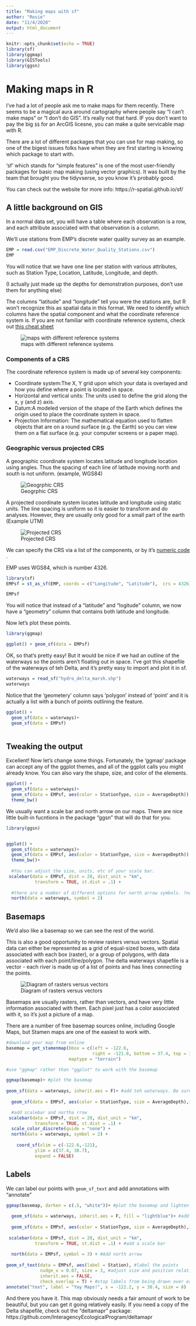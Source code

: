 ```yaml
---
title: "Making maps with sf"
author: "Rosie"
date: "11/4/2020"
output: html_document
---
```


```r
knitr::opts_chunk$set(echo = TRUE)
library(sf)
library(ggmap)
library(GISTools)
library(ggsn)
```

# Making maps in R

I've had a lot of people ask me to make maps for them recently. There seems to be a magical aura around cartography where people say "I can't make maps" or "I don't do GIS". It's really not that hard. IF you don't want to pay the big `$$` for an ArcGIS licesne, you can make a quite servicable map with R. 

There are a lot of different packages that you can use for map making, so one of the bigest issues folks have when they are first starting is knowing which package to start with.

'sf' which stands for "simple features" is one of the most user-friendly packages for basic map making (using vector graphics). It was built by the team that brought you the tidyvserse, so you know it's probably good. 

You can check out the website for more info: https://r-spatial.github.io/sf/

## A little background on GIS

In a normal data set, you will have a table where each observation is a row, and each attribute associated with that observation is a column.

We'll use stations from EMP's discrete water quality survey as an example.

```r
EMP = read.csv("EMP_Discrete_Water_Quality_Stations.csv")
EMP

```

You will notice that we have one line per station with various attributes, such as Station Type, Location, Latitude, Longitude, and depth. 

(I actually just made up the depths for demonstration purposes, don't use them for anything else)

The columns "latitude" and "longitude" tell you were the stations are, but R won't recognize this as spatial data in this format. We need to identify which columns have the spatial component and what the coordinate reference system is. If you are not familiar with coordinate reference systems, check out [this cheat sheet](https://www.nceas.ucsb.edu/sites/default/files/2020-04/OverviewCoordinateReferenceSystems.pdf)

![maps with different reference systems](CRS.jpg)

### Components of a CRS

The coordinate reference system is made up of several key components:

* Coordinate system:The X, Y grid upon which your data is overlayed and how you define where a point is located in space.
* Horizontal and vertical units: The units used to define the grid along the x, y (and z) axis.
* Datum:A modeled version of the shape of the Earth which defines the origin used to place the coordinate system in space. 
* Projection Information: The mathematical equation used to flatten objects that are on a round surface (e.g. the Earth) so you can view them on a flat surface (e.g. your computer screens or a paper map).

### Geographic versus projected CRS

A geographic coordinate system locates latitude and longitude location using angles. Thus the spacing of each line of latitude moving north and south is not uniform. (example, WGS84)

![Geogrphic CRS](geographic.jpg)

A projected coordinate system locates latitude and longitude using static units. The line spacing is uniform so it is easier to transform and do analyses. However, they are usually only good for a small part of the earth (Example UTM)

![Projected CRS](projected.png)

We can specify the CRS via a list of the components, or by it's [numeric code](https://spatialreference.org/) . 

EMP uses WGS84, which is number 4326.

```r
library(sf)
EMPsf = st_as_sf(EMP, coords = c("Longitude", "Latitude"),  crs = 4326)

EMPsf

```
You will notice that instead of a "latitude" and "logitude" column, we now have a "geometry" column that contains both latitude and longitude. 

Now let's plot these points. 

```r
library(ggmap)

ggplot() + geom_sf(data = EMPsf)

```

OK, so that's pretty easy! But it would be nice if we had an outline of the waterways so the points aren't floating out in space. I've got this shapefile of the waterways of teh Delta, and it's pretty easy to import and plot it in sf.

```r
waterways = read_sf("hydro_delta_marsh.shp")
waterways
```

Notice that the 'geometery' column says 'polygon' instead of 'point' and it is actually a list with a bunch of points outlining the feature.

```r
ggplot() + 
  geom_sf(data = waterways)+ 
  geom_sf(data = EMPsf) 



```

## Tweaking the output


Excellent! Now let's change some things. Fortunately, the 'ggmap' package can accept any of the ggplot themes, and all of the ggplot calls you might already know. You can also vary the shape, size, and color of the elements.

```r
ggplot() + 
  geom_sf(data = waterways)+ 
  geom_sf(data = EMPsf, aes(color = StationType, size = AverageDepth)) +
  theme_bw()


```

We usually want a scale bar and north arrow on our maps. There are nice little built-in fucntions in the package "ggsn" that will do that for you.



```r
library(ggsn)


ggplot() +
  geom_sf(data = waterways)+ 
  geom_sf(data = EMPsf, aes(color = StationType, size = AverageDepth)) +
  theme_bw()+
  
  #You can adjust the size, units, etc of your scale bar.
 scalebar(data = EMPsf, dist = 20, dist_unit = "km",
           transform = TRUE, st.dist = .1) +
  
  #there are a number of different options for north arrow symbols. ?north
  north(data = waterways, symbol = 2) 

```

## Basemaps

We'd also like a basemap so we can see the rest of the world.

This is also a good opportunity to review rasters versus vectors. Spatial data can either be represented as a grid of equal-sized boxes, with data associated with each box (raster), or a group of polygons, with data associated with each point/line/polygon. The delta waterways shapefile is a vector - each river is made up of a list of points and has lines connecting the points.

![Diagram of rasters versus vectors](rastervector.jpg)

Basemaps are usually rasters, rather than vectors, and have very little information associated with them. Each pixel just has a color associated with it, so it's just a picture of a map.

There are a number of free basemap sources online, including Google Maps, but Stamen maps are one of the easiest to work with.

```r

#download your map from online
basemap = get_stamenmap(bbox = c(left = -122.6, 
                                 right = -121.0, bottom = 37.4, top = 38.7),
                        maptype = "terrain")

#use "ggmap" rather than "ggplot" to work with the basemap

ggmap(basemap)+ #plot the basemap
  
geom_sf(data = waterways, inherit.aes = F)+ #add teh waterways. Be sure to use "inherit.aes=F"
  
  geom_sf(data = EMPsf, aes(color = StationType, size = AverageDepth),inherit.aes = FALSE) + #add EMP

  #add scalebar and northa rrow
 scalebar(data = EMPsf, dist = 20, dist_unit = "km",
           transform = TRUE, st.dist = .1) +
  scale_color_discrete(guide = "none") +
  north(data = waterways, symbol = 2) +
  
    coord_sf(xlim = c(-122.6,-121),
           ylim = c(37.4, 38.7),
           expand = FALSE)

```
## Labels

We can label our points with `geom_sf_text` and add annotations with "annotate"

```r

ggmap(basemap, darken = c(.5, "white"))+ #plot the basemap and lighten it a little
  
  geom_sf(data = waterways, inherit.aes = F, fill = "lightblue")+ #add the waterways
  
  geom_sf(data = EMPsf, aes(color = StationType, size = AverageDepth),inherit.aes = FALSE) + #add EMP points
  
 scalebar(data = EMPsf, dist = 20, dist_unit = "km",
           transform = TRUE, st.dist = .1) + #add a scale bar
  
  north(data = EMPsf, symbol = 3) + #Add north arrow
  
geom_sf_text(data = EMPsf, aes(label = Station), #label the points
             nudge_x = 0.07, size = 3, #adjust size and position relative to points
             inherit.aes = FALSE,
             check_overlap = T) + #stop labels from being drawn over each other
annotate("text", label = "Yay Maps!", x = -122.2, y = 38.4, size = 8)
```


And there you have it. This map obviously needs a fair amount of work to be beautiful, but you can get it going relatively easily. If you need a copy of the Delta shapefile, check out the "deltamapr" package: https://github.com/InteragencyEcologicalProgram/deltamapr 

